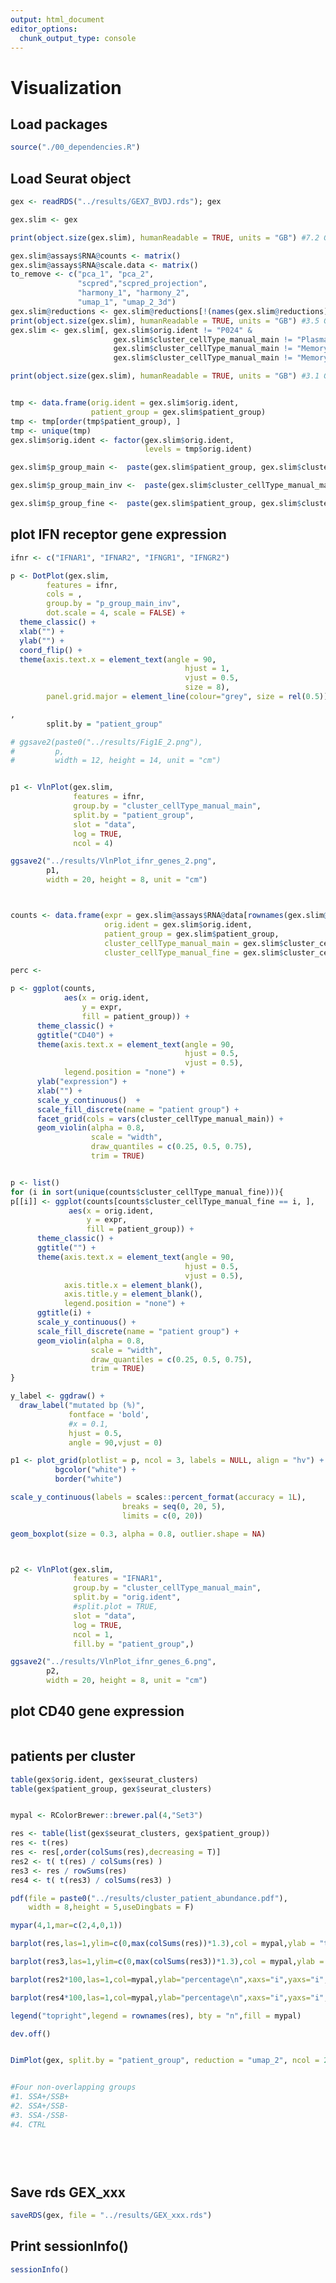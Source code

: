 ```yaml
---
output: html_document
editor_options: 
  chunk_output_type: console
---
```

# Visualization {#Viz}

## Load packages

```r

source("./00_dependencies.R")

```


## Load Seurat object

```r
gex <- readRDS("../results/GEX7_BVDJ.rds"); gex

gex.slim <- gex

print(object.size(gex.slim), humanReadable = TRUE, units = "GB") #7.2 Gb

gex.slim@assays$RNA@counts <- matrix()
gex.slim@assays$RNA@scale.data <- matrix()
to_remove <- c("pca_1", "pca_2", 
               "scpred","scpred_projection", 
               "harmony_1", "harmony_2", 
               "umap_1", "umap_2_3d")
gex.slim@reductions <- gex.slim@reductions[!(names(gex.slim@reductions) %in% to_remove)]
print(object.size(gex.slim), humanReadable = TRUE, units = "GB") #3.5 Gb
gex.slim <- gex.slim[, gex.slim$orig.ident != "P024" &
                       gex.slim$cluster_cellType_manual_main != "Plasma_cell" &
                       gex.slim$cluster_cellType_manual_main != "Memory_Platelet" &
                       gex.slim$cluster_cellType_manual_main != "Memory_stressed"]

print(object.size(gex.slim), humanReadable = TRUE, units = "GB") #3.1 Gb


tmp <- data.frame(orig.ident = gex.slim$orig.ident, 
                  patient_group = gex.slim$patient_group)
tmp <- tmp[order(tmp$patient_group), ]
tmp <- unique(tmp)
gex.slim$orig.ident <- factor(gex.slim$orig.ident, 
                              levels = tmp$orig.ident)

gex.slim$p_group_main <-  paste(gex.slim$patient_group, gex.slim$cluster_cellType_manual_main, sep = "_")

gex.slim$p_group_main_inv <-  paste(gex.slim$cluster_cellType_manual_main, gex.slim$patient_group, sep = "_")

gex.slim$p_group_fine <-  paste(gex.slim$patient_group, gex.slim$cluster_cellType_manual_fine, sep = "_")

```


## plot IFN receptor gene expression

```r
ifnr <- c("IFNAR1", "IFNAR2", "IFNGR1", "IFNGR2")

p <- DotPlot(gex.slim, 
        features = ifnr,
        cols = ,
        group.by = "p_group_main_inv",
        dot.scale = 4, scale = FALSE) +
  theme_classic() +
  xlab("") + 
  ylab("") + 
  coord_flip() + 
  theme(axis.text.x = element_text(angle = 90, 
                                       hjust = 1, 
                                       vjust = 0.5,
                                       size = 8),
        panel.grid.major = element_line(colour="grey", size = rel(0.5)))

,
        split.by = "patient_group"

# ggsave2(paste0("../results/Fig1E_2.png"), 
#         p, 
#         width = 12, height = 14, unit = "cm") 


p1 <- VlnPlot(gex.slim,
              features = ifnr,
              group.by = "cluster_cellType_manual_main",
              split.by = "patient_group",
              slot = "data",
              log = TRUE, 
              ncol = 4)

ggsave2("../results/VlnPlot_ifnr_genes_2.png", 
        p1, 
        width = 20, height = 8, unit = "cm")



counts <- data.frame(expr = gex.slim@assays$RNA@data[rownames(gex.slim@assays$RNA@data) == "CD40", ],
                     orig.ident = gex.slim$orig.ident,
                     patient_group = gex.slim$patient_group,
                     cluster_cellType_manual_main = gex.slim$cluster_cellType_manual_main,
                     cluster_cellType_manual_fine = gex.slim$cluster_cellType_manual_fine)

perc <- 

p <- ggplot(counts,
            aes(x = orig.ident, 
                y = expr,
                fill = patient_group)) +
      theme_classic() +
      ggtitle("CD40") +
      theme(axis.text.x = element_text(angle = 90, 
                                       hjust = 0.5, 
                                       vjust = 0.5), 
            legend.position = "none") +
      ylab("expression") +
      xlab("") +
      scale_y_continuous()  +
      scale_fill_discrete(name = "patient group") +
      facet_grid(cols = vars(cluster_cellType_manual_main)) +
      geom_violin(alpha = 0.8, 
                  scale = "width", 
                  draw_quantiles = c(0.25, 0.5, 0.75),
                  trim = TRUE)


p <- list()
for (i in sort(unique(counts$cluster_cellType_manual_fine))){
p[[i]] <- ggplot(counts[counts$cluster_cellType_manual_fine == i, ], 
             aes(x = orig.ident, 
                 y = expr, 
                 fill = patient_group)) +
      theme_classic() +
      ggtitle("") +
      theme(axis.text.x = element_text(angle = 90, 
                                       hjust = 0.5, 
                                       vjust = 0.5),
            axis.title.x = element_blank(),
            axis.title.y = element_blank(),
            legend.position = "none") +
      ggtitle(i) +
      scale_y_continuous() +
      scale_fill_discrete(name = "patient group") +
      geom_violin(alpha = 0.8, 
                  scale = "width", 
                  draw_quantiles = c(0.25, 0.5, 0.75),
                  trim = TRUE)  
}

y_label <- ggdraw() + 
  draw_label("mutated bp (%)", 
             fontface = 'bold',
             #x = 0.1,
             hjust = 0.5, 
             angle = 90,vjust = 0)

p1 <- plot_grid(plotlist = p, ncol = 3, labels = NULL, align = "hv") + 
          bgcolor("white") + 
          border("white")

scale_y_continuous(labels = scales::percent_format(accuracy = 1L),
                         breaks = seq(0, 20, 5), 
                         limits = c(0, 20))

geom_boxplot(size = 0.3, alpha = 0.8, outlier.shape = NA)



p2 <- VlnPlot(gex.slim,
              features = "IFNAR1",
              group.by = "cluster_cellType_manual_main",
              split.by = "orig.ident",
              #split.plot = TRUE,
              slot = "data",
              log = TRUE,
              ncol = 1,
              fill.by = "patient_group",)

ggsave2("../results/VlnPlot_ifnr_genes_6.png", 
        p2, 
        width = 20, height = 8, unit = "cm")

```


## plot CD40 gene expression

```r

```


## patients per cluster

```r

table(gex$orig.ident, gex$seurat_clusters)
table(gex$patient_group, gex$seurat_clusters)


mypal <- RColorBrewer::brewer.pal(4,"Set3")

res <- table(list(gex$seurat_clusters, gex$patient_group))
res <- t(res)
res <- res[,order(colSums(res),decreasing = T)]
res2 <- t( t(res) / colSums(res) )
res3 <- res / rowSums(res)
res4 <- t( t(res3) / colSums(res3) )

pdf(file = paste0("../results/cluster_patient_abundance.pdf"),
    width = 8,height = 5,useDingbats = F)

mypar(4,1,mar=c(2,4,0,1))

barplot(res,las=1,ylim=c(0,max(colSums(res))*1.3),col = mypal,ylab = "total cell numbers\n",xaxs="i",yaxs="i",space = 0)

barplot(res3,las=1,ylim=c(0,max(colSums(res3))*1.3),col = mypal,ylab = "percentage\n",xaxs="i",yaxs="i",space = 0)

barplot(res2*100,las=1,col=mypal,ylab="percentage\n",xaxs="i",yaxs="i",space = 0)

barplot(res4*100,las=1,col=mypal,ylab="percentage\n",xaxs="i",yaxs="i",space = 0)

legend("topright",legend = rownames(res), bty = "n",fill = mypal)

dev.off()


DimPlot(gex, split.by = "patient_group", reduction = "umap_2", ncol = 2)


#Four non-overlapping groups
#1. SSA+/SSB+
#2. SSA+/SSB-
#3. SSA-/SSB-
#4. CTRL


```


## 

```r



```


## 

```r



```




## Save rds GEX_xxx

```r

saveRDS(gex, file = "../results/GEX_xxx.rds")

```


## Print sessionInfo()

```r

sessionInfo()

```



